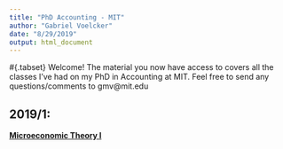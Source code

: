 ```yaml
---
title: "PhD Accounting - MIT"
author: "Gabriel Voelcker"
date: "8/29/2019"
output: html_document
---
```

#{.tabset}
Welcome! The material you now have access to covers all the classes I've had on my PhD in Accounting at MIT. Feel free to send any questions/comments to gmv@mit.edu

## 2019/1:

[**Microeconomic Theory I**](https://gabrielvoelcker.netlify.com/mit/14.121-microeconomic-theory-i)

